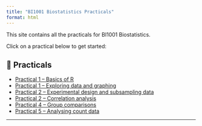 ---
title: "BI1001 Biostatistics Practicals"
format: html
---

This site contains all the practicals for BI1001 Biostatistics. 

Click on a practical below to get started:

## 🧪 Practicals

- [Practical 1 – Basics of R](Practical%201%20-%20Basics%20of%20R.html)
- [Practical 1 – Exploring data and graphing](Practical%201%20-%20Exploring%20data%20and%20graphing.html)
- [Practical 2 – Experimental design and subsampling data](Practical%202%20-%20Experimental%20design%20and%20subsampling%20data.html)
- [Practical 2 – Correlation analysis](Practical%202%20-%20Correlation%20analysis.html)
- [Practical 4 – Group comparisons](Practical%204%20-%20Group%20comparisons.html)
- [Practical 5 – Analysing count data](Practical%205%20-%20Analysing%20count%20data.html)

---
